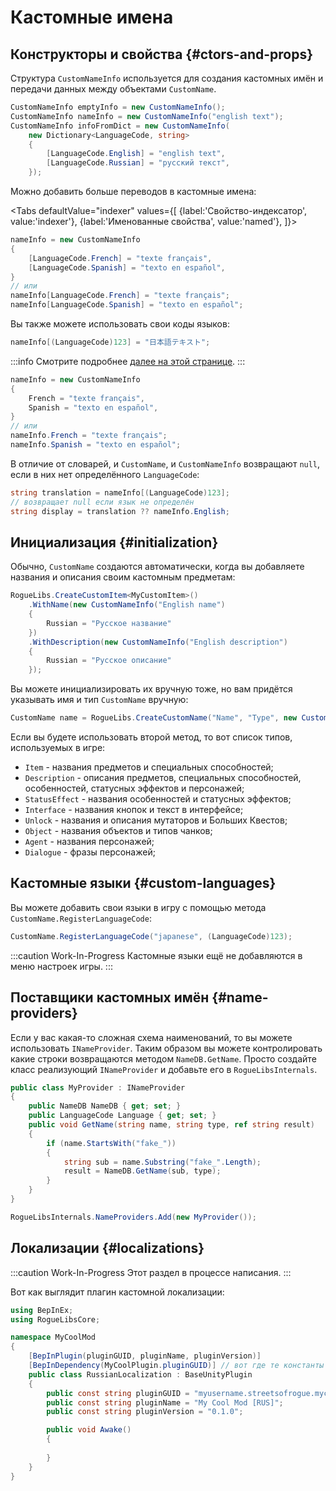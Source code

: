 # Кастомные имена


## Конструкторы и свойства {#ctors-and-props}

Структура `CustomNameInfo` используется для создания кастомных имён и передачи данных между объектами `CustomName`.

```csharp
CustomNameInfo emptyInfo = new CustomNameInfo();
CustomNameInfo nameInfo = new CustomNameInfo("english text");
CustomNameInfo infoFromDict = new CustomNameInfo(
    new Dictionary<LanguageCode, string>
    {
        [LanguageCode.English] = "english text",
        [LanguageCode.Russian] = "русский текст",
    });
```

Можно добавить больше переводов в кастомные имена:

<Tabs
    defaultValue="indexer"
    values={[
        {label:'Свойство-индексатор', value:'indexer'},
        {label:'Именованные свойства', value:'named'},
    ]}>
<TabItem value="indexer">

```csharp
nameInfo = new CustomNameInfo
{
    [LanguageCode.French] = "texte français",
    [LanguageCode.Spanish] = "texto en español",
}
// или
nameInfo[LanguageCode.French] = "texte français";
nameInfo[LanguageCode.Spanish] = "texto en español";
```

Вы также можете использовать свои коды языков:

```csharp
nameInfo[(LanguageCode)123] = "日本語テキスト";
```

:::info
Смотрите подробнее [далее на этой странице](#custom-languages).
:::

</TabItem>
<TabItem value="named">

```csharp
nameInfo = new CustomNameInfo
{
    French = "texte français",
    Spanish = "texto en español",
}
// или
nameInfo.French = "texte français";
nameInfo.Spanish = "texto en español";
```

</TabItem>
</Tabs>

В отличие от словарей, и `CustomName`, и `CustomNameInfo` возвращают `null`, если в них нет определённого `LanguageCode`:

```csharp
string translation = nameInfo[(LanguageCode)123];
// возвращает null если язык не определён
string display = translation ?? nameInfo.English;
```

## Инициализация {#initialization}

Обычно, `CustomName` создаются автоматически, когда вы добавляете названия и описания своим кастомным предметам:

```csharp
RogueLibs.CreateCustomItem<MyCustomItem>()
    .WithName(new CustomNameInfo("English name")
    {
        Russian = "Русское название"
    })
    .WithDescription(new CustomNameInfo("English description")
    {
        Russian = "Русское описание"
    });
```

Вы можете инициализировать их вручную тоже, но вам придётся указывать имя и тип `CustomName` вручную:

```csharp
CustomName name = RogueLibs.CreateCustomName("Name", "Type", new CustomNameInfo("Info"));
```

Если вы будете использовать второй метод, то вот список типов, используемых в игре:

- `Item` - названия предметов и специальных способностей;
- `Description` - описания предметов, специальных способностей, особенностей, статусных эффектов и персонажей;
- `StatusEffect` - названия особенностей и статусных эффектов;
- `Interface` - названия кнопок и текст в интерфейсе;
- `Unlock` - названия и описания мутаторов и Больших Квестов;
- `Object` - названия объектов и типов чанков;
- `Agent` - названия персонажей;
- `Dialogue` - фразы персонажей;

## Кастомные языки {#custom-languages}

Вы можете добавить свои языки в игру с помощью метода `CustomName.RegisterLanguageCode`:

```csharp
CustomName.RegisterLanguageCode("japanese", (LanguageCode)123);
```

:::caution Work-In-Progress
Кастомные языки ещё не добавляются в меню настроек игры.
:::

## Поставщики кастомных имён {#name-providers}

Если у вас какая-то сложная схема наименований, то вы можете использовать `INameProvider`. Таким образом вы можете контролировать какие строки возвращаются методом `NameDB.GetName`. Просто создайте класс реализующий `INameProvider` и добавьте его в `RogueLibsInternals`.

```csharp title="MyProvider.cs"
public class MyProvider : INameProvider
{
    public NameDB NameDB { get; set; }
    public LanguageCode Language { get; set; }
    public void GetName(string name, string type, ref string result)
    {
        if (name.StartsWith("fake_"))
        {
            string sub = name.Substring("fake_".Length);
            result = NameDB.GetName(sub, type);
        }
    }
}
```

```csharp
RogueLibsInternals.NameProviders.Add(new MyProvider());
```

## Локализации {#localizations}

:::caution Work-In-Progress
Этот раздел в процессе написания.
:::

Вот как выглядит плагин кастомной локализации:

```csharp
using BepInEx;
using RogueLibsCore;

namespace MyCoolMod
{
    [BepInPlugin(pluginGUID, pluginName, pluginVersion)]
    [BepInDependency(MyCoolPlugin.pluginGUID)] // вот где те константы оказываются полезными
    public class RussianLocalization : BaseUnityPlugin
    {
        public const string pluginGUID = "myusername.streetsofrogue.mycoolmod.russian";
        public const string pluginName = "My Cool Mod [RUS]";
        public const string pluginVersion = "0.1.0";

        public void Awake()
        {
            
        }
    }
}
```
